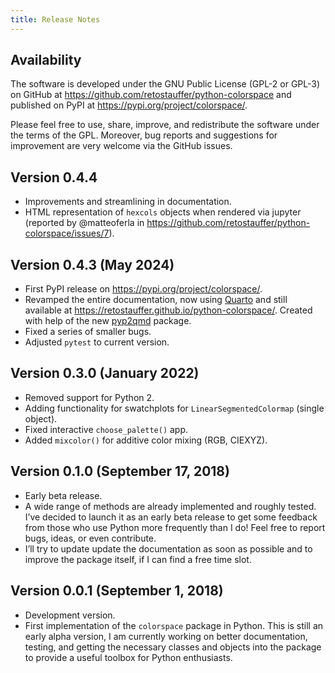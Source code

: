 ```yaml
---
title: Release Notes
---
```


## Availability

The software is developed under the GNU Public License (GPL-2 or GPL-3)
on GitHub at <https://github.com/retostauffer/python-colorspace>
and published on PyPI at <https://pypi.org/project/colorspace/>.

Please feel free to use, share, improve, and redistribute the
software under the terms of the GPL. Moreover, bug reports and
suggestions for improvement are very welcome via the GitHub issues.


## Version 0.4.4

* Improvements and streamlining in documentation.
* HTML representation of `hexcols` objects when rendered via jupyter
  (reported by @matteoferla in <https://github.com/retostauffer/python-colorspace/issues/7>).

## Version 0.4.3 (May 2024)

* First PyPI release on <https://pypi.org/project/colorspace/>.
* Revamped the entire documentation, now using [Quarto](https://quarto.org)
  and still available at <https://retostauffer.github.io/python-colorspace/>.
  Created with help of the new [pyp2qmd](https://retostauffer.github.io/pyp2qmd) package.
* Fixed a series of smaller bugs.
* Adjusted `pytest` to current version.


## Version 0.3.0 (January 2022)

* Removed support for Python 2.
* Adding functionality for swatchplots for `LinearSegmentedColormap` (single object).
* Fixed interactive `choose_palette()` app.
* Added `mixcolor()` for additive color mixing (RGB, CIEXYZ).


## Version 0.1.0 (September 17, 2018)

* Early beta release.
* A wide range of methods are already implemented and roughly
  tested. I've decided to launch it as an early beta release
  to get some feedback from those who use Python more frequently
  than I do! Feel free to report bugs, ideas, or even contribute.
* I'll try to update update the documentation as soon as possible
  and to improve the package itself, if I can find a free time slot.


## Version 0.0.1 (September 1, 2018)

* Development version.
* First implementation of the `colorspace` package in Python.
  This is still an early alpha version, I am currently working
  on better documentation, testing, and getting the necessary
  classes and objects into the package to provide a useful
  toolbox for Python enthusiasts.
